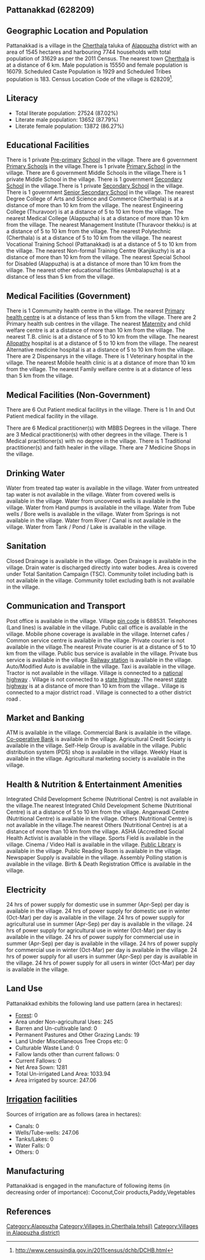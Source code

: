 {{Infobox settlement
| name=Pattanakkad
| native_name=
| native_name_lang=
| other_name=
| nickname=
| settlement_type=Village
| image_skyline=
| image_alt=
| image_caption=
| pushpin_map=India Kerala
| pushpin_label_position=right
| pushpin_map_alt=
| pushpin_map_caption=Location in Kerala, India
| latd=
| latm=
| lats=
| latNS=
| longd=
| longm=
| longs=
| longEW=
| coordinates_display=inline,title
| subdivision_type=Country
| subdivision_name={{flag|India}}
| subdivision_type1=[[States and territories of India|State]]
| subdivision_name1=Kerala 
| subdivision_type2=[[List of districts of India|District]]
| subdivision_name2=Alappuzha
| subdivision_type3=Tahsil
| subdivision_name3=Cherthala
| website=
| established_title=<!-- Established -->
| established_date=
| founder=
| named_for=
| government_type=
| governing_body=
| unit_pref=Metric=
| area_footnotes=
| area_rank=
| area_total_km2=15.45
| elevation_footnotes=
| elevation_m=
| population_total=31629
| population_as_of=2011
| population_rank=
| population_density_km2=2047
| population_demonym=
| population_footnotes=
| demographics_type1=Languages
| demographics1_title1=Official
| demographics1_info1=[[Malayalam language|Malayalam]]
| timezone1=[[Indian Standard Time|IST]]
| utc_offset1==+5:30
| postal_code_type=[[Postal Index Number|PIN]]
| postal_code=688531
| area_code_type=Telephone code
| area_code=
| registration_plate=
| blank1_name_sec1=Nearest city
| blank1_info_sec1=[[Cherthala]]
| blank2_name_sec1=[[Human sex ratio|Sex ratio]]
| blank2_info_sec1=1034 [[male|♂]]/[[female|♀]]
| blank3_name_sec1=Literacy
| blank3_info_sec1=87.02%
| blank1_name_sec2=[[2011 Census of India|2011 census]] code
| blank1_info_sec2=628209
| footnotes=
}}

== Pattanakkad (628209) ==

== Geographic Location and Population ==

Pattanakkad is a village in the [[Cherthala]] taluka of [[Alappuzha]] district with an area of 1545 hectares and harbouring 7744 households with total population of 31629 as per the 2011 Census. The nearest town [[Cherthala]] is at a distance of 6 km. Male population is 15550 and female population is 16079. Scheduled Caste Population is 1929 and Scheduled Tribes population is 183. Census Location Code of the village is 628209<ref>http://www.censusindia.gov.in/2011census/dchb/DCHB.html</ref>.


== Literacy ==  
* Total literate population: 27524 (87.02%)
* Literate male population: 13652 (87.79%)
* Literate female population: 13872 (86.27%)


== Educational Facilities ==  
There is 1 private [[Pre-primary]] [[School]] in the village.
There are 6 government [[Primary School]]s in the village.There is 1 private [[Primary School]] in the village.
There are 6 government Middle Schools in the village.There is 1 private Middle School in the village.
There is 1 government [[Secondary School]] in the village.There is 1 private [[Secondary School]] in the village.
There is 1 government [[Senior Secondary School]] in the village.
The nearest Degree College of Arts and Science and Commerce (Cherthala) is at a distance of more than 10 km from the village.
The nearest Engineering College (Thuravoor) is at a distance of 5 to 10 km from the village.
The nearest Medical College (Alappuzha) is at a distance of more than 10 km from the village.
The nearest Management Institute (Thuravoor thekku) is at a distance of 5 to 10 km from the village.
The nearest Polytechnic (Cherthala) is at a distance of 5 to 10 km from the village.
The nearest Vocational Training School (Pattanakkad) is at a distance of 5 to 10 km from the village.
The nearest Non-formal Training Centre (Kanjikuzhy) is at a distance of more than 10 km from the village.
The nearest Special School for Disabled (Alappuzha) is at a distance of more than 10 km from the village.
The nearest other educational facilities (Ambalapuzha) is at a distance of less than 5 km from the village.


== Medical Facilities (Government) ==
There is 1 Commumity health centre in the village.
The nearest [[Primary health centre]] is at a distance of less than 5 km from the village.
There are 2 Primary health sub centres in the village.
The nearest [[Maternity]] and child welfare centre is at a distance of more than 10 km from the village.
The nearest T.B. clinic is at a distance of 5 to 10 km from the village.
The nearest [[Allopathy]] hospital is at a distance of 5 to 10 km from the village.
The nearest Alternative medicine hospital is at a distance of 5 to 10 km from the village.
There are 2 Dispensarys in the village.
There is 1 Veterinary hospital in the village.
The nearest Mobile health clinic is at a distance of more than 10 km from the village.
The nearest Family welfare centre is at a distance of less than 5 km from the village.


== Medical Facilities (Non-Government) ==
There are 6 Out Patient medical facilitys in the village.
There is 1 In and Out Patient medical facility in the village.

There are 6 Medical practitioner(s) with MBBS Degrees in the village.
There are 3 Medical practitioner(s) with other degrees in the village.
There is 1 Medical practitioner(s) with no degree in the village.
There is 1 Traditional practitioner(s) and faith healer in the village.
There are 7 Medicine Shops in the village.



== Drinking Water ==
Water from treated tap water is available in the village.
Water from untreated tap water is not available in the village.
Water from covered wells is available in the village.
Water from uncovered wells is available in the village.
Water from Hand pumps is available in the village.
Water from Tube wells / Bore wells is available in the village.
Water from Springs is not available in the village.
Water from River / Canal is not available in the village.
Water from Tank / Pond / Lake is available in the village.


== Sanitation ==
Closed Drainage is available in the village.
Open Drainage is available in the village.
Drain water is discharged directly into water bodies.
Area is covered under Total Sanitation Campaign (TSC).
Community toilet including bath is not available in the village.
Community toilet excluding bath is not available in the village.


== Communication and Transport ==
Post office is available in the village.
Village [[pin code]] is 688531.
Telephones (Land lines) is available in the village.
Public call office is available in the village.
Mobile phone coverage is available in the village.
Internet cafes / Common service centre is available in the village.
Private courier is not available in the village.The nearest Private courier is at a distance of 5 to 10 km from the village.
Public bus service is available in the village.
Private bus service is available in the village.
[[Railway station]] is available in the village.
Auto/Modified Auto is available in the village.
Taxi is available in the village.
Tractor is not available in the village.
Village is connected to a [[national highway]]  .
Village is not connected to a [[state highway]] .The nearest [[state highway]] is at a distance of more than 10 km from the village..
Village is connected to a major district road    .
Village is connected to a other district road  .







== Market and Banking ==
ATM is available in the village.
Commercial Bank is available in the village.
[[Co-operative Bank]] is available in the village.
Agricultural Credit Society is available in the village.
Self-Help Group is available in the village.
Public distribution system (PDS) shop is available in the village.
Weekly Haat is available in the village.
Agricultural marketing society is available in the village.


== Health & Nutrition & Entertainment Amenities ==
Integrated Child Development Scheme (Nutritional Centre) is not available in the village.The nearest Integrated Child Development Scheme (Nutritional Centre) is at a distance of 5 to 10 km from the village.
Anganwadi Centre (Nutritional Centre) is available in the village.
Others (Nutritional Centre) is not available in the village.The nearest Others (Nutritional Centre) is at a distance of more than 10 km from the village.
ASHA (Accredited Social Health Activist is available in the village.
Sports Field is available in the village.
Cinema / Video Hall is available in the village.
[[Public Library]] is available in the village.
Public Reading Room is available in the village.
Newspaper Supply is available in the village.
Assembly Polling station is available in the village.
Birth & Death Registration Office is available in the village.


== Electricity ==
24 hrs of power supply for domestic use in summer (Apr-Sep) per day is available in the village.
24 hrs of power supply for domestic use in winter (Oct-Mar) per day is available in the village.
24 hrs of power supply for agricultural use in summer (Apr-Sep) per day is available in the village.
24 hrs of power supply for agricultural use in winter (Oct-Mar) per day is available in the village.
24 hrs of power supply for commercial use in summer (Apr-Sep) per day is available in the village.
24 hrs of power supply for commercial use in winter (Oct-Mar) per day is available in the village.
24 hrs of power supply for all users in summer (Apr-Sep) per day is available in the village.
24 hrs of power supply for all users in winter (Oct-Mar) per day is available in the village.


== Land Use ==
Pattanakkad exhibits the following land use pattern (area in hectares):
* [[Forest]]: 0
* Area under Non-agricultural Uses: 245
* Barren and Un-cultivable land: 0
* Permanent Pastures and Other Grazing Lands: 19
* Land Under Miscellaneous Tree Crops etc: 0
* Culturable Waste Land: 0
* Fallow lands other than current fallows: 0
* Current Fallows: 0
* Net Area Sown: 1281
* Total Un-irrigated Land Area: 1033.94
* Area irrigated by source: 247.06


== [[Irrigation]] facilities ==
Sources of irrigation are as follows (area in hectares):
* Canals: 0
* Wells/Tube-wells: 247.06
* Tanks/Lakes: 0
* Water Falls: 0
* Others: 0


== Manufacturing ==
Pattanakkad is engaged in the manufacture of following items (in decreasing order of importance): Coconut,Coir products,Paddy,Vegetables


[[Category:Alappuzha]]
[[Category:Villages in Cherthala tehsil)]]
[[Category:Villages in Alappuzha district)]]


== References ==
{{Reflist}}


